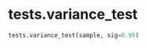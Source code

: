 # tests.variance_test { #sim_2024.tests.variance_test }

```python
tests.variance_test(sample, sig=0.95)
```

